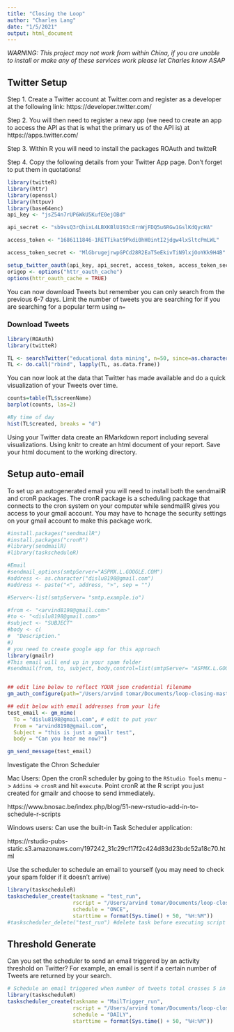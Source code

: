 ---
title: "Closing the Loop"
author: "Charles Lang"
date: "1/5/2021"
output: html_document
---

*WARNING: This project may not work from within China, if you are unable to install or make any of these services work please let Charles know ASAP*

## Twitter Setup

Step 1. Create a Twitter account at Twitter.com and register as a developer at the following link: https://developer.twitter.com/

Step 2. You will then need to register a new app (we need to create an app to access the API as that is what the primary us of the API is) at https://apps.twitter.com/

Step 3. Within R you will need to install the packages ROAuth and twitteR

Step 4. Copy the following details from your Twitter App page. Don't forget to put them in quotations!

```{r}
library(twitteR)
library(httr)
library(openssl)
library(httpuv)
library(base64enc)
api_key <- "jsZ54n7rUP6WkU5KufE0ejOBd"

api_secret <- "sb9vsQ3rQhixL4LBXKBlU193cErnWjFDQ5u6RGw1GslKdQycHA"

access_token <- "1686111846-1RETTikat9Pkdi0hH0intI2jdgw4lxSltcPmLWL"

access_token_secret <- "MlGbrugejrwpGPCd28R2EaT5eEkivTiN9lxjOoYKk9H4B"

setup_twitter_oauth(api_key, api_secret, access_token, access_token_secret)
origop <- options("httr_oauth_cache")
options(httr_oauth_cache = TRUE)
```

You can now download Tweets but remember you can only search from the previous 6-7 days. Limit the number of tweets you are searching for if you are searching for a popular term using `n=`

### Download Tweets
```{r}
library(ROAuth)
library(twitteR)

TL <- searchTwitter("educational data mining", n=50, since=as.character(Sys.Date()-6), until= as.character(Sys.Date()))#Make sure you change the dates here to be 6 days from today.
TL <- do.call("rbind", lapply(TL, as.data.frame))
```

You can now look at the data that Twitter has made available and do a quick visualization of your Tweets over time.

```{r}
counts=table(TL$screenName)
barplot(counts, las=2)

#By time of day
hist(TL$created, breaks = "d")
```

Using your Twitter data create an RMarkdown report including several visualizations. Using knitr to create an html document of your report. Save your html document to the working directory.

## Setup auto-email

To set up an autogenerated email you will need to install both the sendmailR and cronR packages. The cronR package is a scheduling package that connects to the cron system on your computer while sendmailR gives you access to your gmail account. You may have to hcnage the security settings on your gmail account to make this package work.

```{r}
#install.packages("sendmailR")
#install.packages("cronR")
#library(sendmailR)
#library(taskscheduleR)

#Email  
#sendmail_options(smtpServer="ASPMX.L.GOOGLE.COM")
#address <- as.character("dislu8198@gmail.com")
#address <- paste("<", address, ">", sep = "")

#Server<-list(smtpServer= "smtp.example.io")

#from <- "<arvind8198@gmail.com>"
#to <- "<dislu8198@gmail.com>"
#subject <- "SUBJECT"
#body <- c(
#  "Description."
#)
# you need to create google app for this approach
library(gmailr)
#This email will end up in your spam folder
#sendmail(from, to, subject, body,control=list(smtpServer= "ASPMX.L.GOOGLE.COM",port=465))


## edit line below to reflect YOUR json credential filename
gm_auth_configure(path="/Users/arvind tomar/Documents/loop-closing-master/autogenerator.json")

## edit below with email addresses from your life
test_email <- gm_mime(
  To = "dislu8198@gmail.com", # edit to put your                                    mail here
  From = "arvind8198@gmail.com",
  Subject = "this is just a gmailr test",
  body = "Can you hear me now?")

gm_send_message(test_email)
```

Investigate the Chron Scheduler 

Mac Users: Open the cronR scheduler by going to the `RStudio Tools` menu -> `Addins` -> `cronR` and hit `execute`. Point cronR at the R script you just created for gmailr and choose to send immediately.

https://www.bnosac.be/index.php/blog/51-new-rstudio-add-in-to-schedule-r-scripts

Windows users: Can use the built-in Task Scheduler application:

https://rstudio-pubs-static.s3.amazonaws.com/197242_31c29cf17f2c424d83d23bdc52a18c70.html

Use the scheduler to schedule an email to yourself (you may need to check your spam folder if it doesn't arrive)
```{r}
library(taskscheduleR)
taskscheduler_create(taskname = "test_run", 
                     rscript = "/Users/arvind tomar/Documents/loop-closing-master/schedule_script.r", 
                     schedule = "ONCE", 
                     starttime = format(Sys.time() + 50, "%H:%M"))
#taskscheduler_delete("test_run") #delete task before executing script again
```
## Threshold Generate

Can you set the scheduler to send an email triggered by an activity threshold on Twitter? For example, an email is sent if a certain number of Tweets are returned by your search.
```{r}
# Schedule an email triggered when number of tweets total crosses 5 in last 7 days
library(taskscheduleR)
taskscheduler_create(taskname = "MailTrigger_run", 
                     rscript = "/Users/arvind tomar/Documents/loop-closing-master/threshold_generator.r", 
                     schedule = "DAILY", 
                     starttime = format(Sys.time() + 50, "%H:%M"))
```

